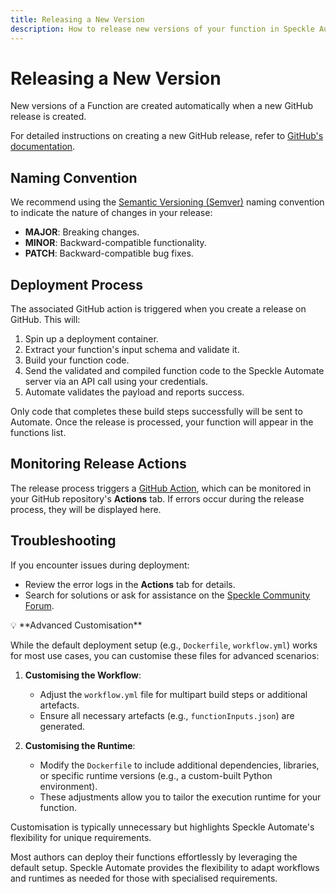 ```yaml
---
title: Releasing a New Version
description: How to release new versions of your function in Speckle Automate
---
```




# Releasing a New Version

New versions of a Function are created automatically when a new GitHub release is created.

For detailed instructions on creating a new GitHub release, refer to [GitHub's documentation](https://docs.github.com/en/repositories/releasing-projects-on-github/managing-releases-in-a-repository).

## Naming Convention

We recommend using the [Semantic Versioning (Semver)](https://semver.org/) naming convention to indicate the nature of changes in your release:

- **MAJOR**: Breaking changes.
- **MINOR**: Backward-compatible functionality.
- **PATCH**: Backward-compatible bug fixes.

## Deployment Process

The associated GitHub action is triggered when you create a release on GitHub. This will:

1. Spin up a deployment container.
2. Extract your function's input schema and validate it.
3. Build your function code.
4. Send the validated and compiled function code to the Speckle Automate server via an API call using your credentials.
5. Automate validates the payload and reports success.

Only code that completes these build steps successfully will be sent to Automate. Once the release is processed, your function will appear in the functions list.

## Monitoring Release Actions

The release process triggers a [GitHub Action](https://github.com/features/actions), which can be monitored in your GitHub repository's **Actions** tab. If errors occur during the release process, they will be displayed here.

## Troubleshooting

If you encounter issues during deployment:
- Review the error logs in the **Actions** tab for details.
- Search for solutions or ask for assistance on the [Speckle Community Forum](https://speckle.community).


<Note>
💡 **Advanced Customisation**

While the default deployment setup (e.g., `Dockerfile`, `workflow.yml`) works for most use cases, you can customise these files for advanced scenarios:

1. **Customising the Workflow**:
   - Adjust the `workflow.yml` file for multipart build steps or additional artefacts.
   - Ensure all necessary artefacts (e.g., `functionInputs.json`) are generated.

2. **Customising the Runtime**:
   - Modify the `Dockerfile` to include additional dependencies, libraries, or specific runtime versions (e.g., a custom-built Python environment).
   - These adjustments allow you to tailor the execution runtime for your function.

Customisation is typically unnecessary but highlights Speckle Automate's flexibility for unique requirements.
</Note>

Most authors can deploy their functions effortlessly by leveraging the default setup. Speckle Automate provides the flexibility to adapt workflows and runtimes as needed for those with specialised requirements. 